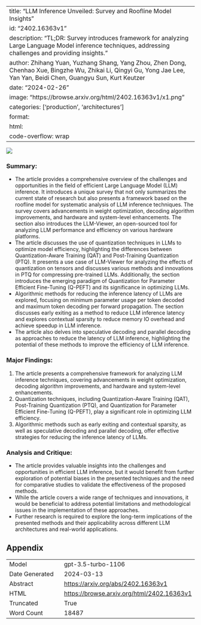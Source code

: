 
---
title: "LLM Inference Unveiled: Survey and Roofline Model Insights"
id: "2402.16363v1"
description: "TL;DR: Survey introduces framework for analyzing Large Language Model inference techniques, addressing challenges and providing insights."
author: Zhihang Yuan, Yuzhang Shang, Yang Zhou, Zhen Dong, Chenhao Xue, Bingzhe Wu, Zhikai Li, Qingyi Gu, Yong Jae Lee, Yan Yan, Beidi Chen, Guangyu Sun, Kurt Keutzer
date: "2024-02-26"
image: "https://browse.arxiv.org/html/2402.16363v1/x1.png"
categories: ['production', 'architectures']
format:
  html:
    code-overflow: wrap
---

![](https://browse.arxiv.org/html/2402.16363v1/x1.png)

### Summary:
- The article provides a comprehensive overview of the challenges and opportunities in the field of efficient Large Language Model (LLM) inference. It introduces a unique survey that not only summarizes the current state of research but also presents a framework based on the roofline model for systematic analysis of LLM inference techniques. The survey covers advancements in weight optimization, decoding algorithm improvements, and hardware and system-level enhancements. The section also introduces the LLM-Viewer, an open-sourced tool for analyzing LLM performance and efficiency on various hardware platforms.
- The article discusses the use of quantization techniques in LLMs to optimize model efficiency, highlighting the differences between Quantization-Aware Training (QAT) and Post-Training Quantization (PTQ). It presents a use case of LLM-Viewer for analyzing the effects of quantization on tensors and discusses various methods and innovations in PTQ for compressing pre-trained LLMs. Additionally, the section introduces the emerging paradigm of Quantization for Parameter Efficient Fine-Tuning (Q-PEFT) and its significance in optimizing LLMs.
- Algorithmic methods for reducing the inference latency of LLMs are explored, focusing on minimum parameter usage per token decoded and maximum token decoding per forward propagation. The section discusses early exiting as a method to reduce LLM inference latency and explores contextual sparsity to reduce memory IO overhead and achieve speedup in LLM inference.
- The article also delves into speculative decoding and parallel decoding as approaches to reduce the latency of LLM inference, highlighting the potential of these methods to improve the efficiency of LLM inference.

### Major Findings:
1. The article presents a comprehensive framework for analyzing LLM inference techniques, covering advancements in weight optimization, decoding algorithm improvements, and hardware and system-level enhancements.
2. Quantization techniques, including Quantization-Aware Training (QAT), Post-Training Quantization (PTQ), and Quantization for Parameter Efficient Fine-Tuning (Q-PEFT), play a significant role in optimizing LLM efficiency.
3. Algorithmic methods such as early exiting and contextual sparsity, as well as speculative decoding and parallel decoding, offer effective strategies for reducing the inference latency of LLMs.

### Analysis and Critique:
- The article provides valuable insights into the challenges and opportunities in efficient LLM inference, but it would benefit from further exploration of potential biases in the presented techniques and the need for comparative studies to validate the effectiveness of the proposed methods.
- While the article covers a wide range of techniques and innovations, it would be beneficial to address potential limitations and methodological issues in the implementation of these approaches.
- Further research is required to explore the long-term implications of the presented methods and their applicability across different LLM architectures and real-world applications.

## Appendix

|          |          |
|----------|----------|
| Model     | gpt-3.5-turbo-1106       |
| Date Generated     | 2024-03-13       |
| Abstract | [https://arxiv.org/abs/2402.16363v1](https://arxiv.org/abs/2402.16363v1)        |
| HTML     | [https://browse.arxiv.org/html/2402.16363v1](https://browse.arxiv.org/html/2402.16363v1)       |
| Truncated       | True       |
| Word Count       | 18487       |
